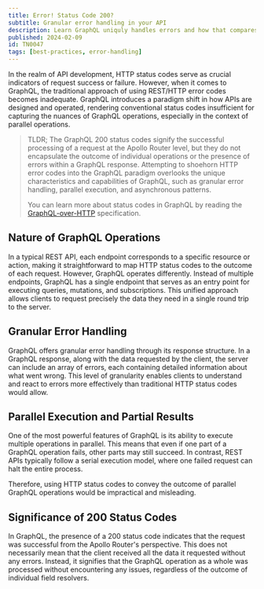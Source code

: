 ```yaml
---
title: Error! Status Code 200?
subtitle: Granular error handling in your API
description: Learn GraphQL uniquly handles errors and how that compares to traditional REST APIs.
published: 2024-02-09
id: TN0047
tags: [best-practices, error-handling]
---
```


In the realm of API development, HTTP status codes serve as crucial indicators of request success or failure.
However, when it comes to GraphQL, the traditional approach of using REST/HTTP error codes becomes inadequate.
GraphQL introduces a paradigm shift in how APIs are designed and operated, rendering conventional status codes insufficient for capturing the nuances of GraphQL operations, especially in the context of parallel operations.

>
> TLDR; The GraphQL 200 status codes signify the successful processing of a request at the Apollo Router level, but they do not encapsulate the outcome of individual operations or the presence of errors within a GraphQL response.
> Attempting to shoehorn HTTP error codes into the GraphQL paradigm overlooks the unique characteristics and capabilities of GraphQL, such as granular error handling, parallel execution, and asynchronous patterns.
> 
> You can learn more about status codes in GraphQL by reading the [GraphQL-over-HTTP](https://graphql.github.io/graphql-over-http/draft/) specification.
>

## Nature of GraphQL Operations

In a typical REST API, each endpoint corresponds to a specific resource or action, making it straightforward to map HTTP status codes to the outcome of each request.
However, GraphQL operates differently. Instead of multiple endpoints, GraphQL has a single endpoint that serves as an entry point for executing queries, mutations, and subscriptions.
This unified approach allows clients to request precisely the data they need in a single round trip to the server.

## Granular Error Handling

GraphQL offers granular error handling through its response structure.
In a GraphQL response, along with the data requested by the client, the server can include an array of errors, each containing detailed information about what went wrong.
This level of granularity enables clients to understand and react to errors more effectively than traditional HTTP status codes would allow.

## Parallel Execution and Partial Results

One of the most powerful features of GraphQL is its ability to execute multiple operations in parallel.
This means that even if one part of a GraphQL operation fails, other parts may still succeed.
In contrast, REST APIs typically follow a serial execution model, where one failed request can halt the entire process.

Therefore, using HTTP status codes to convey the outcome of parallel GraphQL operations would be impractical and misleading.

## Significance of 200 Status Codes

In GraphQL, the presence of a 200 status code indicates that the request was successful from the Apollo Router's perspective.
This does not necessarily mean that the client received all the data it requested without any errors.
Instead, it signifies that the GraphQL operation as a whole was processed without encountering any issues, regardless of the outcome of individual field resolvers.
